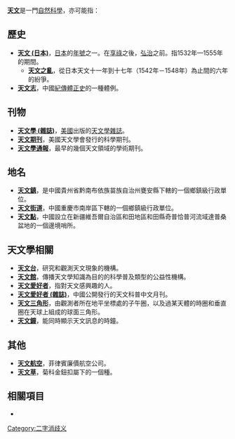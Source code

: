 '''[[天文學|天文]]'''是一門[[自然科學|自然科學]]，亦可能指：

==歷史==
*'''[[天文_(日本)|天文 (日本)]]'''，[[日本|日本]]的[[年號|年號]]之一。在[[享祿|享祿]]之後，[[弘治_(日本)|弘治]]之前。指1532年—1555年的期間。
**'''[[天文之亂|天文之亂]]'''，從日本天文十一年到十七年（1542年－1548年）為止間的六年的紛爭。
*'''[[天文志|天文志]]'''，中國[[紀傳體|紀傳體]][[正史|正史]]的一種體例。

==刊物==
*'''[[天文學_(雜誌)|天文學 (雜誌)]]'''，[[美國|美國]]出版的[[天文學|天文學]][[雜誌|雜誌]]。
*'''[[天文期刊|天文期刊]]'''，美國天文學會發行的科學期刊。
*'''[[天文學通報|天文學通報]]'''，最早的幾個天文領域的學術期刊。

==地名==
*'''[[天文鎮|天文鎮]]'''，是中國貴州省黔南布依族苗族自治州甕安縣下轄的一個鄉鎮級行政單位。
*'''[[天文街道|天文街道]]'''，中國重慶市南岸區下轄的一個鄉鎮級行政單位。
*'''[[天文點|天文點]]'''，中國設立在新疆維吾爾自治區和田地區和田縣奇普恰普河流域達普桑盆地的一個邊境哨所。

==天文學相關==
*'''[[天文台|天文台]]'''，研究和觀測天文現象的機構。
*'''[[天文館|天文館]]'''，傳播天文學知識為目的的科學普及類型的公益性機構。
*'''[[天文愛好者|天文愛好者]]'''，指對天文感興趣的人。
*'''[[天文愛好者_(雜誌)|天文愛好者 (雜誌)]]'''，中國公開發行的天文科普中文月刊。
*'''[[天文三角形|天文三角形]]'''，由觀測者所在地平坐標處的子午圈，以及過某天體的時圈和垂直圈在天球上組成的球面三角形。
*'''[[天文鐘|天文鐘]]'''，能同時顯示天文訊息的時鐘。

==其他==
*'''[[天文航空|天文航空]]'''，菲律賓廉價航空公司。
*'''[[天文草|天文草]]'''，菊科金鈕扣屬下的一個種。

==相關項目==
*{{Lookfrom|天文}}

{{disambig}}

[[Category:二字消歧义|Category:二字消歧义]]